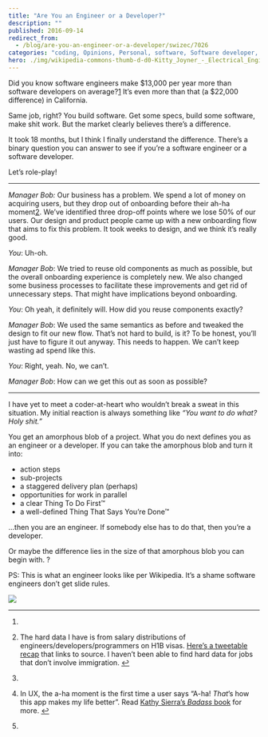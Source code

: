 ```yaml
---
title: "Are You an Engineer or a Developer?"
description: ""
published: 2016-09-14
redirect_from:
  - /blog/are-you-an-engineer-or-a-developer/swizec/7026
categories: "coding, Opinions, Personal, software, Software developer, Software development, Software engineer, Software engineering"
hero: ./img/wikipedia-commons-thumb-d-d0-Kitty_Joyner_-_Electrical_Engineer_-_GPN-2000-001933.jpg-800px-Kitty_Joyner_-_Electrical_Engineer_-_GPN-2000-001933.jpg
---
```


Did you know software engineers make $13,000 per year more than software developers on average?[1](#fn1-23616 "see footnote") It’s even more than that (a $22,000 difference) in California.

Same job, right? You build software. Get some specs, build some software, make shit work. But the market clearly believes there’s a difference.

It took 18 months, but I think I finally understand the difference. There’s a binary question you can answer to see if you’re a software engineer or a software developer.

Let’s role-play!

---

_Manager Bob:_ Our business has a problem. We spend a lot of money on acquiring users, but they drop out of onboarding before their ah-ha moment[2](#fn2-23616 "see footnote"). We’ve identified three drop-off points where we lose 50% of our users. Our design and product people came up with a new onboarding flow that aims to fix this problem. It took weeks to design, and we think it’s really good.

_You_: Uh-oh.

_Manager Bob_: We tried to reuse old components as much as possible, but the overall onboarding experience is completely new. We also changed some business processes to facilitate these improvements and get rid of unnecessary steps. That might have implications beyond onboarding.

_You_: Oh yeah, it definitely will. How did you reuse components exactly?

_Manager Bob_: We used the same semantics as before and tweaked the design to fit our new flow. That’s not hard to build, is it? To be honest, you’ll just have to figure it out anyway. This needs to happen. We can’t keep wasting ad spend like this.

_You_: Right, yeah. No, we can’t.

_Manager Bob_: How can we get this out as soon as possible?

---

I have yet to meet a coder-at-heart who wouldn’t break a sweat in this situation. My initial reaction is always something like _“You want to do what? Holy shit.”_

You get an amorphous blob of a project. What you do next defines you as an engineer or a developer. If you can take the amorphous blob and turn it into:

- action steps
- sub-projects
- a staggered delivery plan (perhaps)
- opportunities for work in parallel
- a clear Thing To Do First™
- a well-defined Thing That Says You’re Done™

…then you are an engineer. If somebody else has to do that, then you’re a developer.

Or maybe the difference lies in the size of that amorphous blob you can begin with. ?

PS: This is what an engineer looks like per Wikipedia. It’s a shame software engineers don’t get slide rules.

![](./img/wikipedia-commons-thumb-d-d0-Kitty_Joyner_-_Electrical_Engineer_-_GPN-2000-001933.jpg-800px-Kitty_Joyner_-_Electrical_Engineer_-_GPN-2000-001933.jpg)

---

1.

2.  The hard data I have is from salary distributions of engineers/developers/programmers on H1B visas. [Here’s a tweetable recap](https://twitter.com/swizec/status/569946812099862528) that links to source. I haven’t been able to find hard data for jobs that don’t involve immigration. [↩︎](#fnr1-23616 "return to article")

3.

4)  In UX, the a-ha moment is the first time a user says “A-ha! _That_’s how this app makes my life better”. Read [Kathy Sierra’s _Badass_ book](https://www.amazon.com/Badass-Making-Awesome-Kathy-Sierra/dp/1491919019) for more. [↩︎](#fnr2-23616 "return to article")

5)
